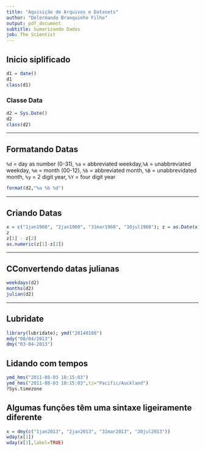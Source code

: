 ```yaml
---
title: "Aquisição de Arquivos e Datasets"
author: "Delermando Branquinho Filho"
output: pdf_document
subtitle: Sumarizando Dados
job: The Scientist
---
```



## Inicio siplificado

```r
d1 = date()
d1
class(d1)
```

### Classe Data

```r
d2 = Sys.Date()
d2
class(d2)
```

---

## Formatando Datas

`%d` = day as number (0-31), `%a` = abbreviated weekday,`%A` = unabbreviated weekday, `%m` = month (00-12), `%b` = abbreviated month,
`%B` = unabbrevidated month, `%y` = 2 digit year, `%Y` = four digit year

```r
format(d2,"%a %b %d")
```

---

## Criando Datas

```r
x = c("1jan1960", "2jan1960", "31mar1960", "30jul1960"); z = as.Date(x, "%d%b%Y")
z
z[1] - z[2]
as.numeric(z[1]-z[2])
```

---

## CConvertendo datas julianas

```r
weekdays(d2)
months(d2)
julian(d2)
```

---

## Lubridate 

```r
library(lubridate); ymd("20140108")
mdy("08/04/2013")
dmy("03-04-2013")
```


## Lidando com tempos

```r
ymd_hms("2011-08-03 10:15:03")
ymd_hms("2011-08-03 10:15:03",tz="Pacific/Auckland")
?Sys.timezone
```

## Algumas funções têm uma sintaxe ligeiramente diferente

```r
x = dmy(c("1jan2013", "2jan2013", "31mar2013", "30jul2013"))
wday(x[1])
wday(x[1],label=TRUE)
```
